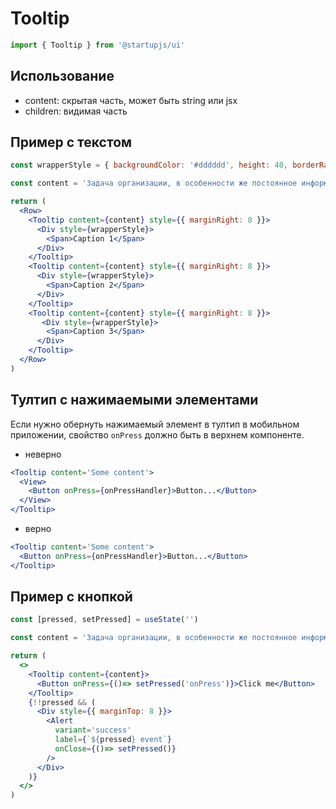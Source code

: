 
# Tooltip

```jsx
import { Tooltip } from '@startupjs/ui'
```

## Использование

- content: скрытая часть, может быть string или jsx
- children: видимая часть

## Пример с текстом

```jsx example
const wrapperStyle = { backgroundColor: '#dddddd', height: 40, borderRadius: 6, width: 100, alignItems: 'center', justifyContent: 'center' }

const content = 'Задача организации, в особенности же постоянное информационно-пропагандистское обеспечение нашей деятельности требуют определения и уточнения новых предложений.'

return (
  <Row>
    <Tooltip content={content} style={{ marginRight: 8 }}>
      <Div style={wrapperStyle}>
        <Span>Caption 1</Span>
      </Div>
    </Tooltip>
    <Tooltip content={content} style={{ marginRight: 8 }}>
      <Div style={wrapperStyle}>
        <Span>Caption 2</Span>
      </Div>
    </Tooltip>
    <Tooltip content={content} style={{ marginRight: 8 }}>
       <Div style={wrapperStyle}>
        <Span>Caption 3</Span>
      </Div>
    </Tooltip>
  </Row>
)
```

## Тултип с нажимаемыми элементами

Если нужно обернуть нажимаемый элемент в тултип в мобильном приложении, свойство `onPress` должно быть в верхнем компоненте.

- неверно

```jsx
<Tooltip content='Some content'>
  <View>
    <Button onPress={onPressHandler}>Button...</Button>
  </View>
</Tooltip>
```

- верно

```jsx
<Tooltip content='Some content'>
  <Button onPress={onPressHandler}>Button...</Button>
</Tooltip>
```

## Пример с кнопкой

```jsx example
const [pressed, setPressed] = useState('')

const content = 'Задача организации, в особенности же постоянное информационно-пропагандистское обеспечение нашей деятельности требуют определения и уточнения новых предложений.'

return (
  <>
    <Tooltip content={content}>
      <Button onPress={()=> setPressed('onPress')}>Click me</Button>
    </Tooltip>
    {!!pressed && (
      <Div style={{ marginTop: 8 }}>
        <Alert
          variant='success'
          label={`${pressed} event`}
          onClose={()=> setPressed()}
        />
      </Div>
    )}
  </>
)
```
